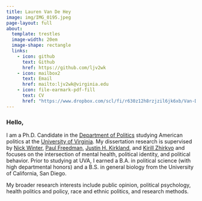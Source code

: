 ```yaml
---
title: Lauren Van De Hey
image: img/IMG_0195.jpeg
page-layout: full
about:
  template: trestles
  image-width: 20em
  image-shape: rectangle
  links:
    - icon: github
      text: Github
      href: https://github.com/ljv2wk
    - icon: mailbox2
      text: Email
      href: mailto:ljv2wk@virginia.edu
    - icon: file-earmark-pdf-fill
      text: CV
      href: "https://www.dropbox.com/scl/fi/r630z12h8rzjzil6jk6xb/Van-De-Hey-Lauren_CV_2023.pdf?rlkey=jylon3kwcqbvm8rl8c61nffex&dl=0"
---
```


### Hello,

I am a Ph.D. Candidate in the [Department of Politics](https://politics.virginia.edu/) studying American politics at the [University of Virginia](http://www.virginia.edu/). My dissertation research is supervised by [Nick Winter](https://www.nicholasjgwinter.com), [Paul Freedman](https://politics.virginia.edu/freedman), [Justin H. Kirkland](https://jhkirkla.com/), and [Kirill Zhirkvo](https://kirillzhirkov.me) and focuses on the intersection of mental health, political identity, and political behavior. Prior to studying at UVA, I earned a B.A. in political science (with high departmental honors) and a B.S. in general biology from the University of California, San Diego.

My broader research interests include public opinion, political psychology, health politics and policy, race and ethnic politics, and research methods. 
